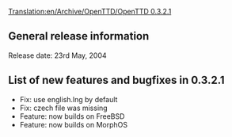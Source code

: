 [[Translation:en/Archive/OpenTTD/OpenTTD 0.3.2.1]]
==General release information==
Release date: 23rd May, 2004

==List of new features and bugfixes in 0.3.2.1==
*Fix: use english.lng by default
*Fix: czech file was missing
*Feature: now builds on FreeBSD
*Feature: now builds on MorphOS
